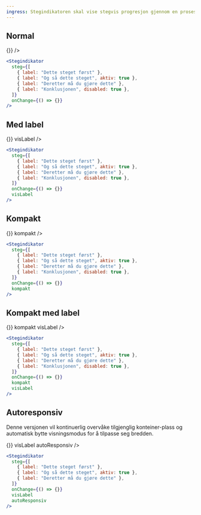 ```yaml
---
ingress: Stegindikatoren skal vise stegvis progresjon gjennom en prosess.
---
```



## Normal

<Example>
  <Stegindikator
    steg={[
      { label: "Dette steget først" },
      { label: "Og så dette steget", aktiv: true },
      { label: "Deretter må du gjøre dette" },
      { label: "Konklusjonen", disabled: true },
    ]}
    onChange={() => {}}
  />
</Example>

```jsx
<Stegindikator
  steg={[
    { label: "Dette steget først" },
    { label: "Og så dette steget", aktiv: true },
    { label: "Deretter må du gjøre dette" },
    { label: "Konklusjonen", disabled: true },
  ]}
  onChange={() => {}}
/>
```

## Med label

<Example>
  <Stegindikator
    steg={[
      { label: "Dette steget først" },
      { label: "Og så dette steget", aktiv: true },
      { label: "Deretter må du gjøre dette" },
      { label: "Konklusjonen", disabled: true },
    ]}
    onChange={() => {}}
    visLabel
  />
</Example>

```jsx
<Stegindikator
  steg={[
    { label: "Dette steget først" },
    { label: "Og så dette steget", aktiv: true },
    { label: "Deretter må du gjøre dette" },
    { label: "Konklusjonen", disabled: true },
  ]}
  onChange={() => {}}
  visLabel
/>
```

## Kompakt

<Example>
  <Stegindikator
    steg={[
      { label: "Dette steget først" },
      { label: "Og så dette steget", aktiv: true },
      { label: "Deretter må du gjøre dette" },
      { label: "Konklusjonen", disabled: true },
    ]}
    onChange={() => {}}
    kompakt
  />
</Example>

```jsx
<Stegindikator
  steg={[
    { label: "Dette steget først" },
    { label: "Og så dette steget", aktiv: true },
    { label: "Deretter må du gjøre dette" },
    { label: "Konklusjonen", disabled: true },
  ]}
  onChange={() => {}}
  kompakt
/>
```

## Kompakt med label

<Example>
  <Stegindikator
    steg={[
      { label: "Dette steget først" },
      { label: "Og så dette steget", aktiv: true },
      { label: "Deretter må du gjøre dette" },
      { label: "Konklusjonen", disabled: true },
    ]}
    onChange={() => {}}
    kompakt
    visLabel
  />
</Example>

```jsx
<Stegindikator
  steg={[
    { label: "Dette steget først" },
    { label: "Og så dette steget", aktiv: true },
    { label: "Deretter må du gjøre dette" },
    { label: "Konklusjonen", disabled: true },
  ]}
  onChange={() => {}}
  kompakt
  visLabel
/>
```

## Autoresponsiv

Denne versjonen vil kontinuerlig overvåke tilgjenglig konteiner-plass og automatisk
bytte visningsmodus for å tilpasse seg bredden.

<Example noScroll>
  <Stegindikator
    steg={[
      { label: "Dette steget først" },
      { label: "Og så dette steget", aktiv: true },
      { label: "Deretter må du gjøre dette" },
    ]}
    onChange={() => {}}
    visLabel
    autoResponsiv
  />
</Example>

```jsx
<Stegindikator
  steg={[
    { label: "Dette steget først" },
    { label: "Og så dette steget", aktiv: true },
    { label: "Deretter må du gjøre dette" },
  ]}
  onChange={() => {}}
  visLabel
  autoResponsiv
/>
```
